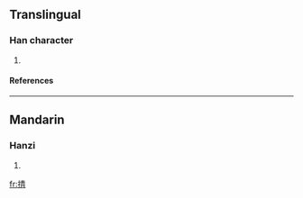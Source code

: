 ==Translingual==
===Han character===
{{Han char|rn=64|rad=手|as=08|sn=11|four=5502<sub>7</sub>|canj=手手一月 (QQMB)}}
# {{defn|Han|sort=手08}}
====References====
{{Han ref|kx=0436.160|dkj=12239|dj=0786.020|hdz=31890.090|uh=6385|ud=25477|bh=D5A2|bd=54690}}
----
==Mandarin==
===Hanzi===
{{cmn-hanzi|pin=[[duō]] (duo1), [[qìng]] (qing4)|wg=to<sup>1</sup>, ch'ing<sup>4</sup>}}
# {{defn|Mandarin}}

[[fr:掅]]